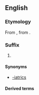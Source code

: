 ==English==

===Etymology===
From {{etyl|grc|en}} {{m|grc|ἰατρεία||healing, medical treatment}}, from {{m|grc|sc=polytonic|ἰατρός||doctor}}.

===Suffix===
{{en-suffix}}

# {{n-g|Forms names of specialized fields of medical practice.}}

====Synonyms====
* [[-iatrics]]

====Derived terms====
{{suffixsee|en}}